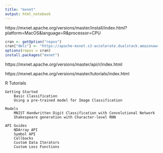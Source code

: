 ```yaml
---
title: "mxnet"
output: html_notebook
---
```


https://mxnet.apache.org/versions/master/install/index.html?platform=MacOS&language=R&processor=CPU


```r
cran <- getOption("repos")
cran["dmlc"] <- "https://apache-mxnet.s3-accelerate.dualstack.amazonaws.com/R/CRAN/"
options(repos = cran)
install.packages("mxnet")
```

https://mxnet.apache.org/versions/master/api/r/index.html


https://mxnet.apache.org/versions/master/tutorials/index.html


R Tutorials

    Getting Started
        Basic Classification
        Using a pre-trained model for Image Classification

    Models
        MNIST Handwritten Digit Classification with Convolutional Network
        Shakespeare generation with Character-level RNN

    API Guides
        NDArray API
        Symbol API
        Callbacks
        Custom Data Iterators
        Custom Loss Functions

